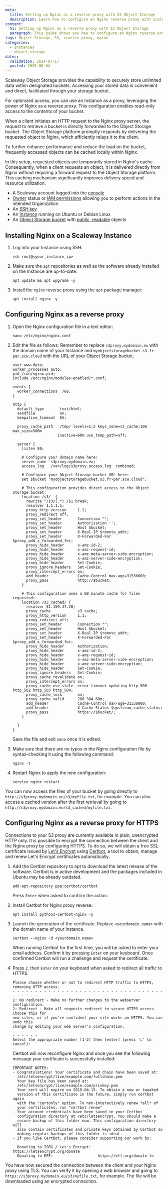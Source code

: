 ```yaml
---
meta:
  title: Setting up Nginx as a reverse proxy with S3 Object Storage
  description: Learn how to configure an Nginx reverse proxy with Scaleway Object Storage (S3) for optimized access and caching.
content:
  h1: Setting up Nginx as a reverse proxy with S3 Object Storage
  paragraph: This guide shows you how to configure an Nginx reverse proxy with Scaleway S3 Object Storage for optimized access and caching.
tags: Object-Storage, S3, reverse-proxy, nginx
categories:
  - instances
  - object-storage
dates:
  validation: 2024-07-17
  posted: 2020-06-04
---
```


Scaleway Object Storage provides the capability to securely store unlimited data within designated buckets. Accessing your stored data is convenient and direct, facilitated through your storage bucket.

For optimized access, you can use an Instance as a proxy, leveraging the power of Nginx as a reverse proxy. This configuration enables read-only access to the contents of your bucket.

<Lightbox src="scaleway-object-storage-with-nginx.webp" alt="Scaleway Object Storage with Nginx" />

When a client initiates an HTTP request to the Nginx proxy server, the request to retrieve a bucket is directly forwarded to the Object Storage bucket. The Object Storage platform promptly responds by delivering the requested object to Nginx, which efficiently relays it to the client.

To further enhance performance and reduce the load on the bucket, frequently accessed objects can be cached locally within Nginx.

<Lightbox src="scaleway-nginx-with-cached-data.webp" alt="Nginx with Cached Data" />

In this setup, requested objects are temporarily stored in Nginx's cache. Consequently, when a client requests an object, it is delivered directly from Nginx without requiring a forward request to the Object Storage platform. This caching mechanism significantly improves delivery speed and resource utilization.

<Macro id="requirements" />

- A Scaleway account logged into the [console](https://console.scaleway.com)
- [Owner](/identity-and-access-management/iam/concepts/#owner) status or [IAM permissions](/identity-and-access-management/iam/concepts/#permission) allowing you to perform actions in the intended Organization
- An [SSH key](/identity-and-access-management/organizations-and-projects/how-to/create-ssh-key/)
- An [Instance](/compute/instances/how-to/create-an-instance/) running on Ubuntu or Debian Linux
- An [Object Storage bucket](/storage/object/how-to/create-a-bucket/) with [public, readable](/storage/object/how-to/manage-object-visibility/) objects

## Installing Nginx on a Scaleway Instance

1. Log into your Instance using SSH:
    ```
    ssh root@<your_instance_ip>
    ```
2. Make sure the `apt` repositories as well as the software already installed on the Instance are up-to-date:
    ```
    apt update && apt upgrade -y
    ```
3. Install the `nginx` reverse proxy using the `apt` package manager:
    ```
    apt install nginx -y
    ```

## Configuring Nginx as a reverse proxy

1. Open the Nginx configuration file in a text editor:
    ```
    nano /etc/nginx/nginx.conf
    ```
2. Edit the file as follows:
    <Message type="note">
      Remember to replace `s3proxy.mydomain.eu` with the domain name of your Instance and `myobjectstoragebucket.s3.fr-par.scw.cloud` with the URL of your Object Storage bucket.
    </Message>

    ```
    user www-data;
    worker_processes auto;
    pid /run/nginx.pid;
    include /etc/nginx/modules-enabled/*.conf;

    events {
      worker_connections  768;
    }

    http {
      default_type       text/html;
      sendfile           on;
      keepalive_timeout  65;

      proxy_cache_path   /tmp/ levels=1:2 keys_zone=s3_cache:10m max_size=500m
                        inactive=60m use_temp_path=off;

      server {
        listen 80;

        # Configure your domain name here:
        server_name  s3proxy.mydomain.eu;
        access_log   /var/log/s3proxy.access.log  combined;

        # Configure your Object Storage bucket URL here:
        set $bucket "myobjectstoragebucket.s3.fr-par.scw.cloud";

        # This configuration provides direct access to the Object Storage bucket:
        location /s3/  {
          rewrite ^/s3/(.*) /$1 break;
          resolver 1.1.1.1;
          proxy_http_version     1.1;
          proxy_redirect off;
          proxy_set_header       Connection "";
          proxy_set_header       Authorization '';
          proxy_set_header       Host $bucket;
          proxy_set_header       X-Real-IP $remote_addr;
          proxy_set_header       X-Forwarded-For $proxy_add_x_forwarded_for;
          proxy_hide_header      x-amz-id-2;
          proxy_hide_header      x-amz-request-id;
          proxy_hide_header      x-amz-meta-server-side-encryption;
          proxy_hide_header      x-amz-server-side-encryption;
          proxy_hide_header      Set-Cookie;
          proxy_ignore_headers   Set-Cookie;
          proxy_intercept_errors on;
          add_header             Cache-Control max-age=31536000;
          proxy_pass             http://$bucket;
        }

        # This configuration uses a 60 minute cache for files requested:
        location /s3_cached/ {
          resolver 51.159.47.28;
          proxy_cache            s3_cache;
          proxy_http_version     1.1;
          proxy_redirect off;
          proxy_set_header       Connection "";
          proxy_set_header       Host $bucket;
          proxy_set_header       X-Real-IP $remote_addr;
          proxy_set_header       X-Forwarded-For $proxy_add_x_forwarded_for;
          proxy_hide_header      Authorization;
          proxy_hide_header      x-amz-id-2;
          proxy_hide_header      x-amz-request-id;
          proxy_hide_header      x-amz-meta-server-side-encryption;
          proxy_hide_header      x-amz-server-side-encryption;
          proxy_hide_header      Set-Cookie;
          proxy_ignore_headers   Set-Cookie;
          proxy_cache_revalidate on;
          proxy_intercept_errors on;
          proxy_cache_use_stale  error timeout updating http_500 http_502 http_503 http_504;
          proxy_cache_lock       on;
          proxy_cache_valid      200 304 60m;
          add_header             Cache-Control max-age=31536000;
          add_header             X-Cache-Status $upstream_cache_status;
          proxy_pass             https://$bucket/;
        }

      }
    }
    ```
    Save the file and exit `nano` once it is edited.
3. Make sure that there are no typos in the Nginx configuration file by syntax-checking it using the following command:
    ```
    nginx -t
    ```
4. Restart Nginx to apply the new configuration:
    ```
    service nginx restart
    ```

You can now access the files of your bucket by going directly to `http://s3proxy.mydomain.eu/s3/myfile.txt`, for example. You can also access a cached version after the first retrieval by going to `http://s3proxy.mydomain.eu/s3_cached/myfile.txt`.

## Configuring Nginx as a reverse proxy for HTTPS

Connections to your S3 proxy are currently available in plain, unencrypted HTTP only. It is possible to encrypt the connection between the client and the Nginx proxy by configuring HTTPS. To do so, we will obtain a free SSL certificate issued by [Let's Encrypt](https://letsencrypt.org/) using [Certbot](https://certbot.eff.org/), a tool to obtain, manage and renew Let's Encrypt certificates automatically.

1. Add the Certbot repository to apt to download the latest release of the software. Certbot is in active development and the packages included in Ubuntu may be already outdated.
    ```
    add-apt-repository ppa:certbot/certbot
    ```
    Press `Enter` when asked to confirm the action.
2. Install Certbot for Nginx proxy reverse:
    ```
    apt install python3-certbot-nginx -y
    ```
3. Launch the generation of the certificate.
    <Message type="note">
      Replace `<yourdomain.name>` with the domain name of your Instance.
    </Message>

    ```
    certbot --nginx -d <yourdomain.name>
    ```
    When running Certbot for the first time, you will be asked to enter your email address. Confirm it by pressing `Enter` on your keyboard. Once confirmed Certbot will run a challenge and request the certificate.
4. Press `2`, then `Enter` on your keyboard when asked to redirect all traffic to HTTPS.
    ```
    Please choose whether or not to redirect HTTP traffic to HTTPS, removing HTTP access.
    - - - - - - - - - - - - - - - - - - - - - - - - - - - - - - - - - - - - - - - -
    1: No redirect - Make no further changes to the webserver configuration.
    2: Redirect - Make all requests redirect to secure HTTPS access. Choose this for
    new sites, or if you're confident your site works on HTTPS. You can undo this
    change by editing your web server's configuration.
    - - - - - - - - - - - - - - - - - - - - - - - - - - - - - - - - - - - - - - - -
    Select the appropriate number [1-2] then [enter] (press 'c' to cancel):
    ```

    Certbot will now reconfigure Nginx and once you see the following message your certificate is successfully installed:

    ```
    IMPORTANT NOTES:
    - Congratulations! Your certificate and chain have been saved at:
      /etc/letsencrypt/live/example.com/fullchain.pem
      Your key file has been saved at:
      /etc/letsencrypt/live/example.com/privkey.pem
      Your cert will expire on 2019-04-15. To obtain a new or tweaked
      version of this certificate in the future, simply run certbot again
      with the "certonly" option. To non-interactively renew *all* of
      your certificates, run "certbot renew"
    - Your account credentials have been saved in your Certbot
      configuration directory at /etc/letsencrypt. You should make a
      secure backup of this folder now. This configuration directory will
      also contain certificates and private keys obtained by Certbot so
      making regular backups of this folder is ideal.
    - If you like Certbot, please consider supporting our work by:

      Donating to ISRG / Let's Encrypt:   https://letsencrypt.org/donate
      Donating to EFF:                    https://eff.org/donate-le
    ```

You have now secured the connection between the client and your Nginx proxy using TLS. You can verify it by opening a web browser and going to `https://s3proxy.mydomain.eu/s3/myfile.txt`, for example. The file will be downloaded using an encrypted connection.